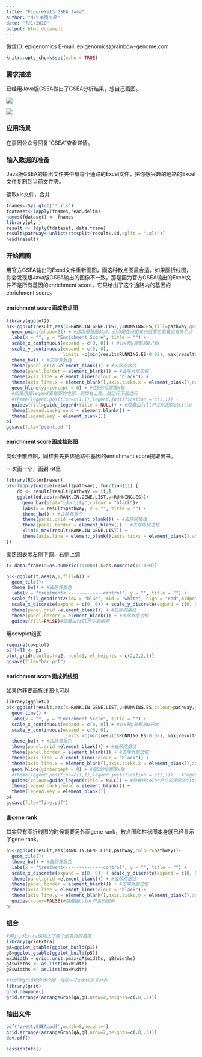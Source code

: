 ```yaml
---
title: "FigureYa13 GSEA_Java"
author: "小丫画图出品"
date: "7/1/2018"
output: html_document
---
```

微信ID: epigenomics  E-mail: epigenomics@rainbow-genome.com

```r
knitr::opts_chunk$set(echo = TRUE)
```

### 需求描述
已经用Java版GSEA做出了GSEA分析结果，想自己画图。

![](demo1.png)

![](demo2.png)

### 应用场景
在嘉因公众号回复“GSEA”查看详情。

### 输入数据的准备
Java版GSEA的输出文件夹中有每个通路的Excel文件，把你感兴趣的通路的Excel文件复制到当前文件夹。

读取xls文件，合并
```r
fnames<-Sys.glob("*.xls")
fdataset<-lapply(fnames,read.delim)
names(fdataset) <- fnames
library(plyr)
result <- ldply(fdataset, data.frame)
result$pathway<-unlist(strsplit(result$.id,split = ".xls"))
head(result)
```

### 开始画图

用官方GSEA输出的Excel文件重新画图，画这种散点图最合适。如果画折线图，你会发现跟Java版GSEA输出的图像不一致。那是因为官方GSEA输出的Excel文件不是所有基因的enrichment score，它只给出了这个通路内的基因的enrichment score。

#### enrichment score画成散点图

```r
library(ggplot2)
p1<-ggplot(result,aes(x=RANK.IN.GENE.LIST,y=RUNNING.ES,fill=pathway,group=pathway))+
  geom_point(shape=21) + #选用带黑圈的点，优点是在点密集的位置也能看出有多个点
  labs(x = "", y = "Enrichment Score", title = "") + 
  scale_x_continuous(expand = c(0, 0)) + #让x和y轴都从0开始
  scale_y_continuous(expand = c(0, 0),
                     limits =c(min(result$RUNNING.ES-0.02), max(result$RUNNING.ES+0.02))) + 
  theme_bw() + #去除背景色
  theme(panel.grid =element_blank()) + #去除网格线
  theme(panel.border = element_blank()) + #去除外层边框
  theme(axis.line = element_line(colour = "black")) +
  theme(axis.line.x = element_blank(),axis.ticks.x = element_blank(),axis.text.x = element_blank()) + #去除x轴
  geom_hline(yintercept = 0) + #在0的位置画x轴
  #如果想把legend画在图的内部，例如右上角，就运行下面这行
  #theme(legend.position=c(1,1),legend.justification = c(1,1)) + 
  guides(fill=guide_legend(title = NULL)) + #隐藏由fill产生的图例的title
  theme(legend.background = element_blank()) +
  theme(legend.key = element_blank())
p1
ggsave(file="point.pdf")
```

#### enrichment score画成柱形图

类似于散点图，同样要先把该通路中基因的enrichment score提取出来。

一次画一个，画到list里

```r
library(RColorBrewer)
p2<-lapply(unique(result$pathway), function(ii) {
    dd <- result[result$pathway == ii,]
    ggplot(dd,aes(x=RANK.IN.GENE.LIST,y=RUNNING.ES))+
      geom_bar(stat="identity",colour = "black")+
      labs(x = result$pathway, y = "", title = "") +
      theme_bw() + #去除背景色
      theme(panel.grid =element_blank()) + #去除网格线
      theme(panel.border = element_blank()) + #去除外层边框
      xlim(0,max(result$RANK.IN.GENE.LIST)) +
      theme(axis.line = element_blank(),axis.ticks = element_blank(),axis.text = element_blank()) #+ #去除xy轴
})
```

画热图表示左侧下调，右侧上调

```r
t<-data.frame(a=as.numeric(1:1000),b=as.numeric(1:1000))

p3<-ggplot(t,aes(a,1,fill=b)) +
  geom_tile()+
  theme_bw() + #去除背景色
  labs(x = "treatment<--------------control", y = "", title = "") + 
  scale_fill_gradient2(low = "blue", mid = "white", high = "red",midpoint = 500)+
  scale_x_discrete(expand = c(0, 0)) + scale_y_discrete(expand = c(0, 0)) +#让x和y轴都从0开始
  theme(panel.grid =element_blank()) + #去除网格线
  theme(panel.border = element_blank()) + #去除外层边框
  guides(fill=FALSE)#隐藏由fill产生的图例
```

用cowplot组图
```r
require(cowplot)
p2[[4]] <- p3
plot_grid(plotlist=p2, ncol=1,rel_heights = c(2,2,2,1))
ggsave(file="bar.pdf")
```

#### enrichment score画成折线图

如果你非要画折线图也可以
```r
library(ggplot2)
p4<-ggplot(result,aes(x=RANK.IN.GENE.LIST,y=RUNNING.ES,colour=pathway,group=pathway))+
  geom_line() + 
  labs(x = "", y = "Enrichment Score", title = "") + 
  scale_x_continuous(expand = c(0, 0)) + #让x和y轴都从0开始
  scale_y_continuous(expand = c(0, 0),
                     limits =c(min(result$RUNNING.ES-0.02), max(result$RUNNING.ES+0.02))) + 
  theme_bw() + #去除背景色
  theme(panel.grid =element_blank()) + #去除网格线
  theme(panel.border = element_blank()) + #去除外层边框
  theme(axis.line = element_line(colour = "black")) +
  theme(axis.line.x = element_blank(),axis.ticks.x = element_blank(),axis.text.x = element_blank()) + #去除x轴
  geom_hline(yintercept = 0) + #在0的位置画x轴
  #theme(legend.position=c(1,1),legend.justification = c(1,1)) + #legend画在右上角
  guides(colour=guide_legend(title = NULL)) + #隐藏由color产生的图例的title
  theme(legend.background = element_blank()) +
  theme(legend.key = element_blank())
p4
ggsave(file="line.pdf")

```

#### 画gene rank

其实只有画折线图的时候需要另外画gene rank，散点图和柱状图本身就已经显示了gene rank。

```r
p5<-ggplot(result,aes(RANK.IN.GENE.LIST,pathway,colour=pathway))+
  geom_tile()+
  theme_bw() + #去除背景色
  labs(x = "treatment<--------------control", y = "", title = "") + 
  scale_x_discrete(expand = c(0, 0)) + scale_y_discrete(expand = c(0, 0)) +#让x和y轴都从0开始
  theme(panel.grid =element_blank()) + #去除网格线
  theme(panel.border = element_blank()) + #去除外层边框
  theme(axis.line = element_line(colour = "black"))+
  theme(axis.line.y = element_blank(),axis.ticks.y = element_blank(),axis.text.y = element_blank())+ #去除y轴
  guides(color=FALSE)#隐藏由color产生的图例
p5
```


### 组合

```r
#用gridExtra保持上下两个图各自的高度
library(gridExtra)
gA=ggplot_gtable(ggplot_build(p1))
gB=ggplot_gtable(ggplot_build(p5))
maxWidth = grid::unit.pmax(gA$widths, gB$widths)
gA$widths <- as.list(maxWidth)
gB$widths <- as.list(maxWidth)

#然后用grid组合两个图，按同一个x坐标上下对齐
library(grid)
grid.newpage()
grid.arrange(arrangeGrob(gA,gB,nrow=2,heights=c(.8,.3)))
```

### 输出文件
```r
pdf('prettyGSEA.pdf',width=8,height=4)
grid.arrange(arrangeGrob(gA,gB,nrow=2,heights=c(.8,.3)))
dev.off()

sessionInfo()
```